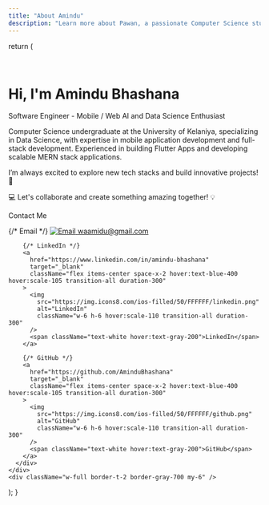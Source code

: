 ```yaml
---
title: "About Amindu"
description: "Learn more about Pawan, a passionate Computer Science student at the University of Kelaniya."
---
```



  return (
    <div className="flex flex-col items-center text-center bg-gradient-to-b from-gray-900 to-black text-gray-200 p-10 rounded-2xl shadow-lg">     
      <div className="relative bg-white/5 backdrop-blur-lg  rounded-2xl shadow-2xl p-6 text-center w-full max-w-2xl">
        <h1 className="text-5xl font-extrabold text-transparent bg-clip-text bg-gradient-to-r from-cyan-400 to-blue-500 drop-shadow-lg animate-fade-in">
          Hi, I'm <span>Amindu Bhashana</span>
        </h1>
      <div className="flex flex-row justify-center items-center gap-4 px-4 py-2 pt-6">
        <span className="inline-flex items-center px-4 py-2 text-md font-semibold text-transparent bg-clip-text bg-gradient-to-r from-blue-300 to-purple-200 animate-pulse border border-blue-300 rounded-full">
          Software Engineer - Mobile / Web
        </span>
        <span className="inline-flex items-center px-4 py-2 text-md font-semibold text-transparent bg-clip-text bg-gradient-to-r from-blue-300 to-purple-200 animate-pulse border border-purple-300 rounded-full">
          AI and Data Science Enthusiast
        </span>
      </div>
      </div>
      <p className="text-lg text-gray-400 mt-4">
        <span className="font-semibold text-gray-300">Computer Science undergraduate</span> at the University of Kelaniya, specializing in <span className="font-semibold text-gray-300">Data Science</span>, with expertise in <span className="font-semibold text-gray-300">mobile application development</span> and <span className="font-semibold text-gray-300">full-stack development</span>. Experienced in building <span className="font-semibold text-gray-300">Flutter Apps</span> and developing scalable <span className="font-semibold text-gray-300">MERN stack</span> applications.
      </p>
      <p className="mt-4 text-xl font-semibold text-pink-400">
        I’m always excited to explore new tech stacks and build innovative projects! 🚀
      </p>
      <p className="mt-2 text-lg font-semibold text-blue-400">
        💻 Let's collaborate and create something amazing together! 💡
      </p>
    <div className="w-full border-t-2 border-gray-700 my-6" />
      <div className="text-center mb-2">
      <p className="text-2xl text-blue-300 font-semibold">Contact Me</p>
      <div className="flex justify-center space-x-8 mt-6">
        {/* Email */}
        <a
          href="mailto:waamidul@gmail.com"
          className="flex items-center space-x-2 hover:text-blue-400 hover:scale-105 transition-all duration-300"
        >
          <img
            src="https://img.icons8.com/ios-filled/50/FFFFFF/gmail.png"
            alt="Email"
            className="w-6 h-6 hover:scale-110 transition-all duration-300"
          />
          <span className="text-white hover:text-gray-200">waamidu@gmail.com</span>
        </a>

        {/* LinkedIn */}
        <a
          href="https://www.linkedin.com/in/amindu-bhashana"
          target="_blank"
          className="flex items-center space-x-2 hover:text-blue-400 hover:scale-105 transition-all duration-300"
        >
          <img
            src="https://img.icons8.com/ios-filled/50/FFFFFF/linkedin.png"
            alt="LinkedIn"
            className="w-6 h-6 hover:scale-110 transition-all duration-300"
          />
          <span className="text-white hover:text-gray-200">LinkedIn</span>
        </a>

        {/* GitHub */}
        <a
          href="https://github.com/AminduBhashana"
          target="_blank"
          className="flex items-center space-x-2 hover:text-blue-400 hover:scale-105 transition-all duration-300"
        >
          <img
            src="https://img.icons8.com/ios-filled/50/FFFFFF/github.png"
            alt="GitHub"
            className="w-6 h-6 hover:scale-110 transition-all duration-300"
          />
          <span className="text-white hover:text-gray-200">GitHub</span>
        </a>
      </div>
    </div>
    <div className="w-full border-t-2 border-gray-700 my-6" />
    
  </div>
);
}
